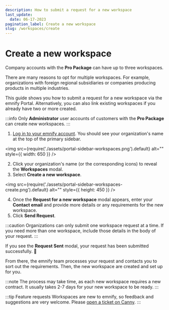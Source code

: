 ```yaml
---
description: How to submit a request for a new workspace
last_update:
  date: 06-17-2023
pagination_label: Create a new workspace
slug: /workspaces/create
---
```


# Create a new workspace

Company accounts with the **Pro Package** can have up to three workspaces.

There are many reasons to opt for multiple workspaces.
For example, organizations with foreign regional subsidiaries or companies producing products in multiple industries.

This guide shows you how to submit a request for a new workspace via the emnify Portal.
Alternatively, you can also link existing workspaces if you already have two or more created.

:::info
Only **Administrator** user accounts of customers with the **Pro Package** can create new workspaces.
:::

1. [Log in to your emnify account](https://portal.emnify.com/sign).
You should see your organization's name at the top of the primary sidebar.

<img
  src={require('./assets/portal-sidebar-workspaces.png').default}
  alt=""
  style={{ width: 650 }}
/>

2. Click your organization's name (or the corresponding icons) to reveal the **Workspaces** modal.
3. Select **Create a new workspace**.

<img
  src={require('./assets/portal-sidebar-workspaces-create.png').default}
  alt=""
  style={{ height: 450 }}
/>

4. Once the **Request for a new workspace** modal appears, enter your **Contact email** and provide more details or any requirements for the new workspace.
5. Click **Send Request**.

:::caution
Organizations can only submit one workspace request at a time.
If you need more than one workspace, include those details in the body of your request.
:::

If you see the **Request Sent** modal, your request has been submitted successfully. 🎉

From there, the emnify team processes your request and contacts you to sort out the requirements.
Then, the new workspace are created and set up for you.

:::note
The process may take time, as each new workspace requires a new contract.
It usually takes 2-7 days for your new workspace to be ready.
:::

:::tip Feature requests
Workspaces are new to emnify, so feedback and suggestions are very welcome.
Please [open a ticket on Canny](https://emnify.canny.io/).
:::
